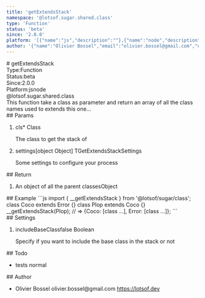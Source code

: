 ```yaml
---
title: 'getExtendsStack'
namespace: '@lotsof.sugar.shared.class'
type: 'Function'
status: 'beta'
since: '2.0.0'
platform: '[{"name":"js","description":""},{"name":"node","description":""}]'
author: '{"name":"Olivier Bossel","email":"olivier.bossel@gmail.com","url":"https://lotsof.dev"}'
---
```

<div class="docmap-mdx">
# getExtendsStack
<div class="_metas">
<div class="_type"><span class="_type-label">Type:</span><span class="_type-value">Function</span></div>
<div class="_status"><span class="_status-label">Status:</span><span class="_status-value -beta">beta</span></div>
<div class="_since"><span class="_since-label">Since:</span><span class="_since-value">2.0.0</span></div>
<div class="_platform"><span class="_platform-label">Platform:</span><span class="_platform-value -js">js</span><span class="_platform-value -node">node</span></div>
</div>
<div class="_namespace">@lotsof.sugar.shared.class</div>
<div class="_description">
This function take a class as parameter and return an array of all the class names used to extends this one...
</div>
<div class="_params">
## Params
<ol class="_list">
<li class="_item">
<span class="_name">cls<span class="_required">*</span></span><span class="_default"></span> <span class="_type">Class</span>
<p class="_description">The class to get the stack of</p>
</li>
<li class="_item">
<span class="_name">settings</span><span class="_default">&lsqb;object Object&rsqb;</span> <span class="_type">TGetExtendsStackSettings</span>
<p class="_description">Some settings to configure your process</p>
</li>
</ol>
</div>
<div class="_return">
## Return
<ol class="_list">
<li class="_item">
<span class="_description">An object of all the parent classes</span><span class="_default"></span><span class="_type">Object</span>
</li>
</ol>
</div>
<div class="_examples">
## Example
```js
import { __getExtendsStack } from '@lotsof/sugar/class';
class Coco extends Error {}
class Plop extends Coco {}
__getExtendsStack(Plop); // => {Coco: [class ...], Error: [class ...]};
```
</div>
<div class="_settings">
## Settings
<ol class="_list">
<li class="_item">
<span class="_name">includeBaseClass</span><span class="_default">false</span> <span class="_type">Boolean</span>
<p class="_description">Specify if you want to include the base class in the stack or not</p>
</li>
</ol>
</div>
<div class="_todo">
## Todo
<ul class="_list">
<li class="_item">
<span class="_description">tests</span>
<span class="_priority -normal">normal</span>
</li>
</ul>
</div>
<div class="_author">
## Author
<ul class="_list">
<li class="_item">
<span class="_name">Olivier Bossel</span>
<span class="_email">olivier.bossel@gmail.com</span>
<a href="https://lotsof.dev" target="_blank" class="_url">https://lotsof.dev</a>
</li>
</ul>
</div>
</div>